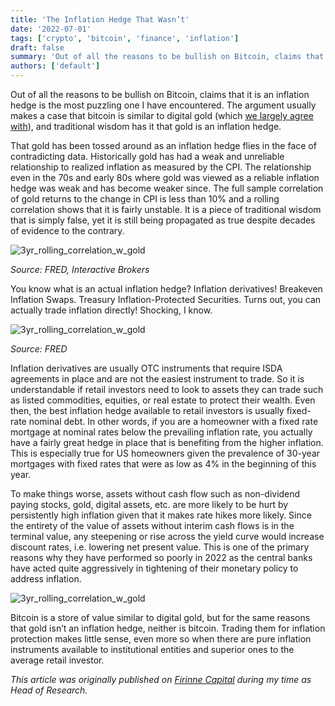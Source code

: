 ```yaml
---
title: 'The Inflation Hedge That Wasn’t'
date: '2022-07-01'
tags: ['crypto', 'bitcoin', 'finance', 'inflation']
draft: false
summary: 'Out of all the reasons to be bullish on Bitcoin, claims that it is an inflation hedge is the most puzzling one I have encountered.'
authors: ['default']
---
```


Out of all the reasons to be bullish on Bitcoin, claims that it is an inflation hedge is the most puzzling one I
have encountered. The argument usually makes a case that bitcoin is similar to digital gold
(which [we largely agree with](/blog/bitcoin-as-digital-gold)), and traditional wisdom has it that gold is an
inflation hedge.

That gold has been tossed around as an inflation hedge flies in the face of contradicting data. Historically gold
has had a weak and unreliable relationship to realized inflation as measured by the CPI. The relationship even in
the 70s and early 80s where gold was viewed as a reliable inflation hedge was weak and has become weaker since. The
full sample correlation of gold returns to the change in CPI is less than 10% and a rolling correlation shows that
it is fairly unstable.  It is a piece of traditional wisdom that is simply false, yet it is still being propagated
as true despite decades of evidence to the contrary.

![3yr_rolling_correlation_w_gold](/static/images/2022_07_inflation_fig_1.png)

_Source: FRED, Interactive Brokers_

You know what is an actual inflation hedge? Inflation derivatives! Breakeven Inflation Swaps.  Treasury
Inflation-Protected Securities. Turns out, you can actually trade inflation directly! Shocking, I know.

![3yr_rolling_correlation_w_gold](/static/images/2022_07_inflation_fig_2.png)

_Source: FRED_

Inflation derivatives are usually OTC instruments that require ISDA agreements in place and are not the easiest
instrument to trade. So it is understandable if retail investors need to look to assets they can trade such as
listed commodities, equities, or real estate to protect their wealth. Even then, the best inflation hedge available
to retail investors is usually fixed-rate nominal debt. In other words, if you are a homeowner with a fixed rate
mortgage at nominal rates below the prevailing inflation rate, you actually have a fairly great hedge in place that
is benefiting from the higher inflation. This is especially true for US homeowners given the prevalence of 30-year
mortgages with fixed rates that were as low as 4% in the beginning of this year.

To make things worse, assets without cash flow such as non-dividend paying stocks, gold, digital assets, etc. are
more likely to be hurt by persistently high inflation given that it makes rate hikes more likely. Since the
entirety of the value of assets without interim cash flows is in the terminal value, any steepening or rise across
the yield curve would increase discount rates, i.e. lowering net present value. This is one of the primary reasons
why they have performed so poorly in 2022 as the central banks have acted quite aggressively in tightening of their
monetary policy to address inflation.

![3yr_rolling_correlation_w_gold](/static/images/2022_07_inflation_fig_3.png)

Bitcoin is a store of value similar to digital gold, but for the same reasons that gold isn’t an inflation hedge,
neither is bitcoin. Trading them for inflation protection makes little sense, even more so when there are pure
inflation instruments available to institutional entities and superior ones to the average retail investor.

_This article was originally published on [Firinne Capital](https://www.firinnecapital.com/blog/theinflationhedgethatwasnt) during my time as Head of Research._